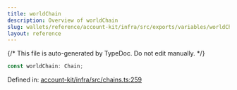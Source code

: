 ```yaml
---
title: worldChain
description: Overview of worldChain
slug: wallets/reference/account-kit/infra/src/exports/variables/worldChain
layout: reference
---
```


{/* This file is auto-generated by TypeDoc. Do not edit manually. */}

```ts
const worldChain: Chain;
```

Defined in: [account-kit/infra/src/chains.ts:259](https://github.com/alchemyplatform/aa-sdk/blob/9f926c402d1661309abbf8eae8431e52e8c5e53f/account-kit/infra/src/chains.ts#L259)
